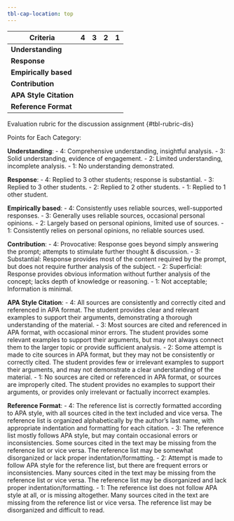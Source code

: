 ```yaml
---
tbl-cap-location: top
---
```


| Criteria               | 4   | 3   | 2   | 1   |
|------------------------|-----|-----|-----|-----|
| **Understanding**      |     |     |     |     |
| **Response**           |     |     |     |     |
| **Empirically based**  |     |     |     |     |
| **Contribution**       |     |     |     |     |
| **APA Style Citation** |     |     |     |     |
| **Reference Format**   |     |     |     |     |

Evaluation rubric for the discussion assignment {#tbl-rubric-dis}

Points for Each Category:

**Understanding**: - 4: Comprehensive understanding, insightful analysis. - 3: Solid understanding, evidence of engagement. - 2: Limited understanding, incomplete analysis. - 1: No understanding demonstrated.

**Response**: - 4: Replied to 3 other students; response is substantial. - 3: Replied to 3 other students. - 2: Replied to 2 other students. - 1: Replied to 1 other student.

**Empirically based**: - 4: Consistently uses reliable sources, well-supported responses. - 3: Generally uses reliable sources, occasional personal opinions. - 2: Largely based on personal opinions, limited use of sources. - 1: Consistently relies on personal opinions, no reliable sources used.

**Contribution**: - 4: Provocative: Response goes beyond simply answering the prompt; attempts to stimulate further thought & discussion. - 3: Substantial: Response provides most of the content required by the prompt, but does not require further analysis of the subject. - 2: Superficial: Response provides obvious information without further analysis of the concept; lacks depth of knowledge or reasoning. - 1: Not acceptable; Information is minimal.

**APA Style Citation**: - 4: All sources are consistently and correctly cited and referenced in APA format. The student provides clear and relevant examples to support their arguments, demonstrating a thorough understanding of the material. - 3: Most sources are cited and referenced in APA format, with occasional minor errors. The student provides some relevant examples to support their arguments, but may not always connect them to the larger topic or provide sufficient analysis. - 2: Some attempt is made to cite sources in APA format, but they may not be consistently or correctly cited. The student provides few or irrelevant examples to support their arguments, and may not demonstrate a clear understanding of the material. - 1: No sources are cited or referenced in APA format, or sources are improperly cited. The student provides no examples to support their arguments, or provides only irrelevant or factually incorrect examples.

**Reference Format**: - 4: The reference list is correctly formatted according to APA style, with all sources cited in the text included and vice versa. The reference list is organized alphabetically by the author's last name, with appropriate indentation and formatting for each citation. - 3: The reference list mostly follows APA style, but may contain occasional errors or inconsistencies. Some sources cited in the text may be missing from the reference list or vice versa. The reference list may be somewhat disorganized or lack proper indentation/formatting. - 2: Attempt is made to follow APA style for the reference list, but there are frequent errors or inconsistencies. Many sources cited in the text may be missing from the reference list or vice versa. The reference list may be disorganized and lack proper indentation/formatting. - 1: The reference list does not follow APA style at all, or is missing altogether. Many sources cited in the text are missing from the reference list or vice versa. The reference list may be disorganized and difficult to read.
